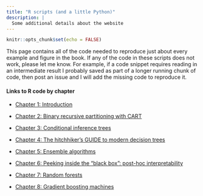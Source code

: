 ```yaml
---
title: "R scripts (and a little Python)"
description: |
  Some additional details about the website
---
```


```r
knitr::opts_chunk$set(echo = FALSE)
```

This page contains all of the code needed to reproduce just about every example and figure in the book. If any of the code in these scripts does not work, please let me know. For example, if a code snippet requires reading in an intermediate result I probably saved as part of a longer running chunk of code, then post an issue and I will add the missing code to reproduce it.

#### Links to R code by chapter

-   [Chapter 1: Introduction](scripts/chap-intro.R)

-   [Chapter 2: Binary recursive partitioning with CART](scripts/chap-intro.R)

-   [Chapter 3: Conditional inference trees](scripts/chap-urpart.R)

-   [Chapter 4: The hitchhiker's GUIDE to modern decision trees](scripts/chap-guide.R)

-   [Chapter 5: Ensemble algorithms](scripts/chap-ensembles.R)

-   [Chapter 6: Peeking inside the "black box": post-hoc interpretability](scripts/chap-interpret.R)

-   [Chapter 7: Random forests](scripts/chap-rf.R)

-   [Chapter 8: Gradient boosting machines](scripts/chap-gbm.R)
